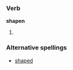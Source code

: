 ===Verb===
'''shapen'''

# {{past participle of|[[shape]]}}



===Alternative spellings===
*[[shaped]]